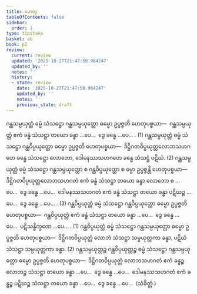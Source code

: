 ```yaml
---
title: ဟေတု
tableOfContents: false
sidebar:
  order: 1
type: tipitaka
basket: ab
book: p2
review:
  current: review
  updated: '2025-10-27T21:47:50.984247'
  updated_by: ''
  notes: ''
  history:
  - state: review
    date: '2025-10-27T21:47:50.984247'
    updated_by: ''
    notes: ''
    previous_state: draft
---
```



<ReviewStatus review={frontmatter.review} showDetails={true} />

<HypothesisAnnotation frontmatter={frontmatter} />

<DynamicBreadcrumb />

<Division number="62" book="p2" e="ch" v="38" p="178">

<Paragraph number="1755" book="p2">
ဂန္ထသမ္ပယုတ္တံ ဓမ္မံ သံသဋ္ဌော ဂန္ထသမ္ပယုတ္တော ဓမ္မော ဥပ္ပဇ္ဇတိ ဟေတုပစ္စယာ—  ဂန္ထသမ္ပယုတ္တံ ဧကံ ခန္ဓံ သံသဋ္ဌာ တယော ခန္ဓာ …ပေ…  ဒွေ ခန္ဓေ …ပေ… . (1)
</Paragraph>

<Paragraph number="1756" book="p2">
ဂန္ထသမ္ပယုတ္တံ ဓမ္မံ သံသဋ္ဌော ဂန္ထဝိပ္ပယုတ္တော ဓမ္မော ဥပ္ပဇ္ဇတိ ဟေတုပစ္စယာ—  ဒိဋ္ဌိဂတဝိပ္ပယုတ္တလောဘသဟဂတေ ခန္ဓေ သံသဋ္ဌော လောဘော, ဒေါမနဿသဟဂတေ ခန္ဓေ သံသဋ္ဌံ ပဋိဃံ. (2)
</Paragraph>

<Paragraph number="1757" book="p2">
ဂန္ထသမ္ပယုတ္တံ ဓမ္မံ သံသဋ္ဌော ဂန္ထသမ္ပယုတ္တော စ ဂန္ထဝိပ္ပယုတ္တော စ ဓမ္မာ ဥပ္ပဇ္ဇန္တိ ဟေတုပစ္စယာ—  ဒိဋ္ဌိဂတဝိပ္ပယုတ္တလောဘသဟဂတံ ဧကံ ခန္ဓံ သံသဋ္ဌာ တယော ခန္ဓာ လောဘော စ …ပေ…  ဒွေ ခန္ဓေ …ပေ…  ဒေါမနဿသဟဂတံ ဧကံ ခန္ဓံ သံသဋ္ဌာ တယော ခန္ဓာ ပဋိဃဉ္စ …ပေ…  ဒွေ ခန္ဓေ …ပေ… . (3)
</Paragraph>

</Division>
<Division number="63" book="p2" e="ch" v="38" p="178">

<Paragraph number="1758" book="p2">
ဂန္ထဝိပ္ပယုတ္တံ ဓမ္မံ သံသဋ္ဌော ဂန္ထဝိပ္ပယုတ္တော ဓမ္မော ဥပ္ပဇ္ဇတိ ဟေတုပစ္စယာ—  ဂန္ထဝိပ္ပယုတ္တံ ဧကံ ခန္ဓံ သံသဋ္ဌာ တယော ခန္ဓာ …ပေ…  ဒွေ ခန္ဓေ …ပေ…  ပဋိသန္ဓိက္ခဏေ …ပေ… . (1)
</Paragraph>

<Paragraph number="1759" book="p2">
ဂန္ထဝိပ္ပယုတ္တံ ဓမ္မံ သံသဋ္ဌော ဂန္ထသမ္ပယုတ္တော ဓမ္မော ဥပ္ပဇ္ဇတိ ဟေတုပစ္စယာ—  ဒိဋ္ဌိဂတဝိပ္ပယုတ္တံ လောဘံ သံသဋ္ဌာ သမ္ပယုတ္တကာ ခန္ဓာ, ပဋိဃံ သံသဋ္ဌာ သမ္ပယုတ္တကာ ခန္ဓာ. (2)
</Paragraph>

<Paragraph number="1760" book="p2">
ဂန္ထသမ္ပယုတ္တဉ္စ ဂန္ထဝိပ္ပယုတ္တဉ္စ ဓမ္မံ သံသဋ္ဌော ဂန္ထသမ္ပယုတ္တော ဓမ္မော ဥပ္ပဇ္ဇတိ ဟေတုပစ္စယာ—  ဒိဋ္ဌိဂတဝိပ္ပယုတ္တံ လောဘသဟဂတံ ဧကံ ခန္ဓဉ္စ လောဘဉ္စ သံသဋ္ဌာ တယော ခန္ဓာ …ပေ…  ဒွေ ခန္ဓေ …ပေ…  ဒေါမနဿသဟဂတံ ဧကံ ခန္ဓဉ္စ ပဋိဃဉ္စ သံသဋ္ဌာ တယော ခန္ဓာ …ပေ…  ဒွေ ခန္ဓေ …ပေ…  (သံခိတ္တံ.)
</Paragraph>
</Division>